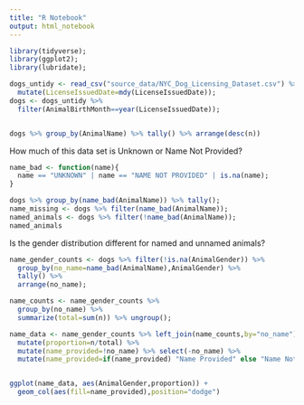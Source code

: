 ```yaml
---
title: "R Notebook"
output: html_notebook
---
```


```r
library(tidyverse);
library(ggplot2);
library(lubridate);

dogs_untidy <- read_csv("source_data/NYC_Dog_Licensing_Dataset.csv") %>% 
  mutate(LicenseIssuedDate=mdy(LicenseIssuedDate));
dogs <- dogs_untidy %>%
  filter(AnimalBirthMonth==year(LicenseIssuedDate));

```

```r

```

```r
dogs %>% group_by(AnimalName) %>% tally() %>% arrange(desc(n))
```

How much of this data set is Unknown or Name Not Provided?




```r

name_bad <- function(name){
  name == "UNKNOWN" | name == "NAME NOT PROVIDED" | is.na(name);
}

dogs %>% group_by(name_bad(AnimalName)) %>% tally();
name_missing <- dogs %>% filter(name_bad(AnimalName));
named_animals <- dogs %>% filter(!name_bad(AnimalName));
named_animals
```

Is the gender distribution different for named and unnamed animals?

```r

name_gender_counts <- dogs %>% filter(!is.na(AnimalGender)) %>% 
  group_by(no_name=name_bad(AnimalName),AnimalGender) %>% 
  tally() %>% 
  arrange(no_name);

name_counts <- name_gender_counts %>% 
  group_by(no_name) %>% 
  summarize(total=sum(n)) %>% ungroup();

name_data <- name_gender_counts %>% left_join(name_counts,by="no_name") %>% 
  mutate(proportion=n/total) %>%
  mutate(name_provided=!no_name) %>% select(-no_name) %>%
  mutate(name_provided=if(name_provided) "Name Provided" else "Name Not Provided");


ggplot(name_data, aes(AnimalGender,proportion)) +
  geom_col(aes(fill=name_provided),position="dodge")


```
